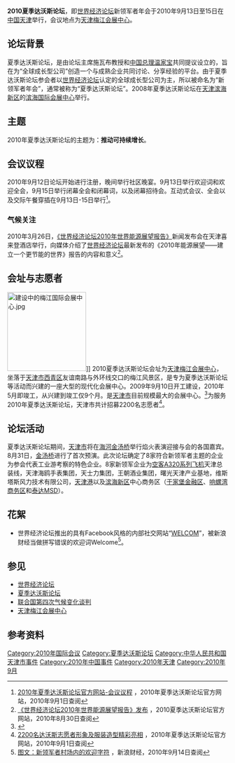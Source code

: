 {{Infobox Organization
|name = 2010夏季达沃斯论坛
|original_name =Annual Meeting of the New Champions 2010|
|image = World Economic Forum logo.svg
|size = 180px 
|formation = 2007年
|type = 论坛
|status = 年会
|headquarters = {{CHE}}
|region_served = 全球
|leader_title = [[CEO|CEO]]
|leader_name = 施瓦布和[[温家宝|温家宝]]
|num_volunteers   = 2200名
|website = [http://www.tj-summerdavos.cn 2010天津夏季达沃斯论坛官网]
}}
'''2010夏季达沃斯论坛'''，即[[世界经济论坛|世界经济论坛]]新领军者年会于2010年9月13日至15日在[[中华人民共和国|中国]][[天津|天津]]举行，会议地点为[[天津梅江会展中心|天津梅江会展中心]]。

== 论坛背景 ==
夏季达沃斯论坛，是由论坛主席施瓦布教授和[[中华人民共和国总理|中国总理]][[温家宝|温家宝]]共同提议设立的，旨在为“全球成长型公司”创造一个与成熟企业共同讨论、分享经验的平台。由于夏季达沃斯论坛参会者以[[世界经济论坛|世界经济论坛]]认定的全球成长型公司为主，所以被命名为“新领军者年会”，通常被称为“夏季达沃斯论坛”。2008年夏季达沃斯论坛在[[天津滨海新区|天津滨海新区]]的[[滨海国际会展中心|滨海国际会展中心]]举行。

== 主题 ==
2010年夏季达沃斯论坛的主题为：'''推动可持续增长'''。

== 会议议程 ==
2010年9月12日论坛开始进行注册，晚间举行社区晚宴。9月13日举行欢迎词和欢迎全会，9月15日举行闭幕全会和闭幕词，以及闭幕招待会。互动式会议、全会以及交际午餐穿插在9月13日-15日举行<ref>[http://www.tj-summerdavos.cn/2010/ 2010年夏季达沃斯论坛官方网站-会议议程] {{Wayback|url=http://www.tj-summerdavos.cn/2010/ |date=20210104230803 }}，2010年夏季达沃斯论坛官方网站，2010年9月1日查阅</ref>。
=== 气候关注 ===
2010年3月26日，[https://web.archive.org/web/20110905095046/http://att.enorth.com.cn/0/06/70/74/6707408_644493.rar 《世界经济论坛2010年世界能源展望报告》]新闻发布会在天津喜来登酒店举行，向媒体介绍了[[世界经济论坛|世界经济论坛]]最新发布的《2010年能源展望——建立一个更节能的世界》报告的内容和意义<ref>[http://www.tj-summerdavos.cn/system/2010/03/26/004561888.shtml 《世界经济论坛2010年世界能源展望报告》发布] {{Wayback|url=http://www.tj-summerdavos.cn/system/2010/03/26/004561888.shtml |date=20191106222755 }}，2010夏季达沃斯论坛官方网站，2010年8月30日查阅</ref>。

== 会址与志愿者 ==
[[File:建设中的梅江国际会展中心.jpg|180px]]]]
2010夏季达沃斯论坛会址为[[天津梅江会展中心|天津梅江会展中心]]，坐落于[[天津市|天津市]][[西青区|西青区]]友谊南路与外环线交口的梅江风景区，是专为夏季达沃斯论坛等活动而兴建的一座大型的现代化会展中心。2009年9月10日开工建设，2010年5月即竣工，从兴建到竣工仅9个月。是[[天津市|天津市]]目前规模最大的会展中心。<ref>{{Cite web |url=http://www.022net.com/2009/10-22/466469323149324.html |title=天津梅江会展中心全面开工 2010年上半年竣工 |accessdate=2010-09-01 |archive-date=2010-07-15 |archive-url=https://web.archive.org/web/20100715225042/http://www.022net.com/2009/10-22/466469323149324.html |dead-url=yes }}</ref>为服务2010年夏季达沃斯论坛，天津市共计招募2200名志愿者<ref>[http://www.tj-summerdavos.cn/system/2010/09/01/005057155.shtml 2200名达沃斯志愿者形象及服装造型精彩亮相] {{Wayback|url=http://www.tj-summerdavos.cn/system/2010/09/01/005057155.shtml |date=20201128094539 }}，2010年夏季达沃斯论坛官方网站，2010年9月1日查阅</ref>。

== 论坛活动 ==
夏季达沃斯论坛期间，[[天津市|天津市]]将在[[海河|海河]][[金汤桥|金汤桥]]举行焰火表演迎接与会的各国嘉宾。8月31日，[[金汤桥|金汤桥]]进行了首次预演。此次论坛确定了8家符合新领军者主题的企业为参会代表工业游考察的特色企业。8家新领军企业为[[空客A320|空客A320系列飞机]]天津总装线，天津海鸥手表集团，天士力集团，王朝酒业集团，曙光天津产业基地，维斯塔斯风力技术有限公司，[[天津港|天津港]]以及[[滨海新区|滨海新区]]中心商务区（[[于家堡金融区|于家堡金融区]]、[[响螺湾商务区|响螺湾商务区]]和[[泰达MSD|泰达MSD]]）。

== 花絮 ==
*世界经济论坛推出的具有Facebook风格的内部社交网站“[https://web.archive.org/web/20100901193055/http://www.weforum.org/en/about/WELCOM/index.htm WELCOM]”，被新浪财经当做拼写错误的欢迎词Welcome<ref>[http://finance.sina.com.cn/hy/20100913/01138643483.shtml 图文：新领军者村场内的欢迎字符] {{Wayback|url=http://finance.sina.com.cn/hy/20100913/01138643483.shtml |date=20191107024445 }}，新浪财经，2010年9月14日查阅</ref>。

== 参见 ==
* [[世界经济论坛|世界经济论坛]]
* [[夏季达沃斯论坛|夏季达沃斯论坛]]
* [[联合国第四次气候变化谈判|联合国第四次气候变化谈判]]
* [[天津梅江会展中心|天津梅江会展中心]]

== 参考资料 ==
{{reflist|2}}
{{夏季达沃斯论坛}}
[[Category:2010年国际会议|Category:2010年国际会议]]
[[Category:夏季达沃斯论坛|Category:夏季达沃斯论坛]]
[[Category:中华人民共和国天津市事件|Category:中华人民共和国天津市事件]]
[[Category:2010年中国事件|Category:2010年中国事件]]
[[Category:2010年天津|Category:2010年天津]]
[[Category:2010年9月|Category:2010年9月]]